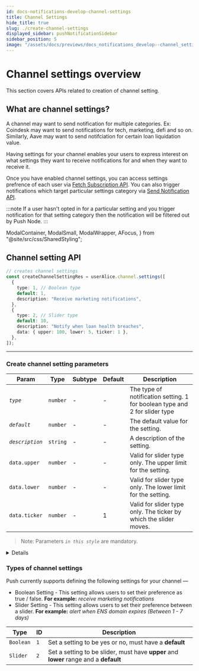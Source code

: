 ```yaml
---
id: docs-notifications-develop-channel-settings
title: Channel Settings
hide_title: true
slug: ./create-channel-settings
displayed_sidebar: pushNotificationSidebar
sidebar_position: 5
image: "/assets/docs/previews/docs_notifications_develop--channel_settings.png"
---
```


# Channel settings overview

This section covers APIs related to creation of channel setting.


<Head>
  <title>Channel Settings | Push Notifications | Push Documentation`}</title>
</Head>

## What are channel settings?

A channel may want to send notification for multiple categories. Ex: Coindesk may want to send notifications for tech, marketing, defi and so on. Similarly, Aave may want to send notifciation for certain loan liquidation value.

Having settings for your channel enables your users to express interest on what settings they want to receive notifications for and when they want to receive it.

Once you have enabled channel settings, you can access settings prefrence of each user via [Fetch Subscription API](/docs/notifications/build/fetch-subscriptions/ "Fetch subscription API for channel settings"). You can also trigger notifications which target particular settings category via [Send Notification API](/docs/notifications/build/send-notification/ "Send notification API for sending notification meant for vertain category").

:::note
If a user hasn't opted in for a particular setting and you trigger notification for that setting category then the notification will be filtered out by Push Node.
:::

  ModalContainer,
  ModalSmall,
  ModalWrapper,
  AFocus,
} from "@site/src/css/SharedStyling";

## Channel setting API

<Tabs className="codetabs" groupId="code-examples">
  <TabItem value="js" attributes={{className: "codetab js"}} default>

```typescript
// creates channel settings
const createChannelSettingRes = userAlice.channel.settings([
  {
    type: 1, // Boolean type
    default: 1,
    description: "Receive marketing notifications",
  },
  {
    type: 2, // Slider type
    default: 10,
    description: "Notify when loan health breaches",
    data: { upper: 100, lower: 5, ticker: 1 },
  },
]);
```

  </TabItem>
</Tabs>

---

### Create channel setting parameters

| Param           | Type     | Subtype | Default | Description                                                                |
| --------------- | -------- | ------- | ------- | -------------------------------------------------------------------------- |
| _`type`_        | `number` | -       | -       | The type of notification setting. 1 for boolean type and 2 for slider type |
| _`default`_     | `number` | -       | -       | The default value for the setting.                                         |
| _`description`_ | `string` | -       | -       | A description of the setting.                                              |
| `data.upper`    | `number` | -       | -       | Valid for slider type only. The upper limit for the setting.               |
| `data.lower`    | `number` | -       | -       | Valid for slider type only. The lower limit for the setting.               |
| `data.ticker`   | `number` | -       | 1       | Valid for slider type only. The ticker by which the slider moves.          |

> Note: Parameters _`in this style`_ are mandatory.


<Details summary="Expected response">

```typescript
{
  transactionHash: "0xf5056d382f209b5a7bcbf08d69c80dd13079467ba38413da8ca065a45f901a32";
}
```

</Details>

### Types of channel settings

Push currently supports defining the following settings for your channel —

- Boolean Setting - This setting allows users to set their preference as true / false. **For example:** _receive marketing notifications_
- Slider Setting - This setting allows users to set their preference between a slider. **For example:** _alert when ENS domain expires (Between 1 - 7 days)_

| Type      | ID  | Description                                                                           |
| --------- | --- | ------------------------------------------------------------------------------------- |
| `Boolean` | `1` | Set a setting to be yes or no, must have a **default**                                |
| `Slider`  | `2` | Set a setting to be slider, must have **upper** and **lower** range and a **default** |
